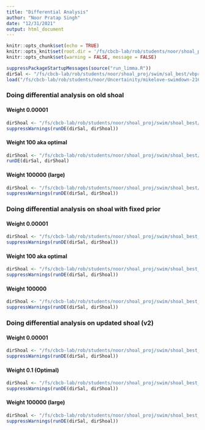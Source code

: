 ```yaml
---
title: "Differential Analysis"
author: "Noor Pratap Singh"
date: "12/31/2021"
output: html_document
---
```


```r
knitr::opts_chunk$set(echo = TRUE)
knitr::opts_knit$set(root.dir = '/fs/cbcb-lab/rob/students/noor/shoal_proj/')
knitr::opts_chunk$set(warning = FALSE, message = FALSE) 
```

```r
suppressPackageStartupMessages(source("run_limma.R"))
dirSal <- "/fs/cbcb-lab/rob/students/noor/shoal_proj/swim/sal_best/vbprior=1e0"
load("/fs/cbcb-lab/rob/students/noor/Uncertainity/mikelove-swimdown-216a1dd/simulate/data/simulate.rda")
```

### Doing differential analysis on old shoal
#### Weight 0.00001
```r
dirShoal <- "/fs/cbcb-lab/rob/students/noor/shoal_proj/swim/shoal_best/vbprior=1e0/c=1e-05"
suppressWarnings(runDE(dirSal, dirShoal))
```

#### Weight 100 aka optimal
```r
dirShoal <- "/fs/cbcb-lab/rob/students/noor/shoal_proj/swim/shoal_best/vbprior=1e0/c=100"
runDE(dirSal, dirShoal)
```

#### Weight 100000 (large)
```r
dirShoal <- "/fs/cbcb-lab/rob/students/noor/shoal_proj/swim/shoal_best/vbprior=1e0/c=100000"
suppressWarnings(runDE(dirSal, dirShoal))
```

### Doing differential analysis on shoal with fixed prior
#### Weight 0.00001
```r
dirShoal <- "/fs/cbcb-lab/rob/students/noor/shoal_proj/swim/shoal_best_fixed_prior/vbprior=1e0/c=1e-05"
suppressWarnings(runDE(dirSal, dirShoal))
```

#### Weight 100 aka optimal
```r
dirShoal <- "/fs/cbcb-lab/rob/students/noor/shoal_proj/swim/shoal_best_fixed_prior/vbprior=1e0/c=100"
suppressWarnings(runDE(dirSal, dirShoal))
```

#### Weight 100000
```r
dirShoal <- "/fs/cbcb-lab/rob/students/noor/shoal_proj/swim/shoal_best_fixed_prior/vbprior=1e0/c=100000"
suppressWarnings(runDE(dirSal, dirShoal))
```

### Doing differential analysis on updated shoal (v2)
#### Weight 0.00001
```r
dirShoal <- "/fs/cbcb-lab/rob/students/noor/shoal_proj/swim/shoal_best_updated/vbprior=1e0/c=1e-05"
suppressWarnings(runDE(dirSal, dirShoal))
```

#### Weight 0.1 (Optimal)
```r
dirShoal <- "/fs/cbcb-lab/rob/students/noor/shoal_proj/swim/shoal_best_updated/vbprior=1e0/c=0.1"
suppressWarnings(runDE(dirSal, dirShoal))
```

#### Weight 100000 (large)
```r
dirShoal <- "/fs/cbcb-lab/rob/students/noor/shoal_proj/swim/shoal_best_updated/vbprior=1e0/c=100000"
suppressWarnings(runDE(dirSal, dirShoal))
```